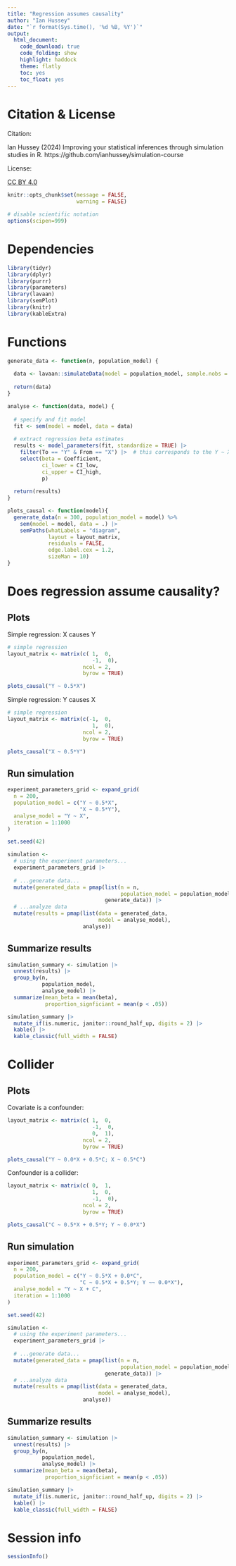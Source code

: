 ```yaml
---
title: "Regression assumes causality"
author: "Ian Hussey"
date: "`r format(Sys.time(), '%d %B, %Y')`"
output:
  html_document:
    code_download: true
    code_folding: show
    highlight: haddock
    theme: flatly
    toc: yes
    toc_float: yes
---
```


# Citation & License

Citation: 

Ian Hussey (2024) Improving your statistical inferences through simulation studies in R. https://github.com/ianhussey/simulation-course

License: 

[CC BY 4.0](https://creativecommons.org/licenses/by/4.0/deed.en)

```r

knitr::opts_chunk$set(message = FALSE, 
                      warning = FALSE)

# disable scientific notation
options(scipen=999)

```

# Dependencies

```r

library(tidyr)
library(dplyr)
library(purrr) 
library(parameters)
library(lavaan)
library(semPlot)
library(knitr)
library(kableExtra)

```

# Functions

```r

generate_data <- function(n, population_model) {
  
  data <- lavaan::simulateData(model = population_model, sample.nobs = n) 
  
  return(data)
}

analyse <- function(data, model) {
  
  # specify and fit model
  fit <- sem(model = model, data = data)
  
  # extract regression beta estimates 
  results <- model_parameters(fit, standardize = TRUE) |>
    filter(To == "Y" & From == "X") |>  # this corresponds to the Y ~ X effect
    select(beta = Coefficient,
           ci_lower = CI_low,
           ci_upper = CI_high,
           p) 
  
  return(results)
}

plots_causal <- function(model){
  generate_data(n = 300, population_model = model) %>%
    sem(model = model, data = .) |>
    semPaths(whatLabels = "diagram", 
             layout = layout_matrix, 
             residuals = FALSE,
             edge.label.cex = 1.2, 
             sizeMan = 10)
}

```

# Does regression assume causality?

## Plots

Simple regression: X causes Y

```r

# simple regression
layout_matrix <- matrix(c( 1,  0,
                           -1,  0), 
                        ncol = 2, 
                        byrow = TRUE)

plots_causal("Y ~ 0.5*X")

```

Simple regression: Y causes X

```r

# simple regression
layout_matrix <- matrix(c(-1,  0,
                           1,  0), 
                        ncol = 2, 
                        byrow = TRUE)

plots_causal("X ~ 0.5*Y")

```

## Run simulation

```r

experiment_parameters_grid <- expand_grid(
  n = 200,
  population_model = c("Y ~ 0.5*X",
                       "X ~ 0.5*Y"),
  analyse_model = "Y ~ X",
  iteration = 1:1000
) 

set.seed(42)

simulation <- 
  # using the experiment parameters...
  experiment_parameters_grid |>
  
  # ...generate data... 
  mutate(generated_data = pmap(list(n = n,
                                    population_model = population_model),
                               generate_data)) |>
  # ...analyze data 
  mutate(results = pmap(list(data = generated_data,
                             model = analyse_model),
                        analyse))

```

## Summarize results

```r

simulation_summary <- simulation |>
  unnest(results) |>
  group_by(n,
           population_model,
           analyse_model) |>
  summarize(mean_beta = mean(beta),
            proportion_signficiant = mean(p < .05))

simulation_summary |>
  mutate_if(is.numeric, janitor::round_half_up, digits = 2) |>
  kable() |>
  kable_classic(full_width = FALSE)

```

# Collider

## Plots

Covariate is a confounder:

```r

layout_matrix <- matrix(c( 1,  0,
                           -1,  0,
                           0,  1), 
                        ncol = 2, 
                        byrow = TRUE)

plots_causal("Y ~ 0.0*X + 0.5*C; X ~ 0.5*C")

```

Confounder is a collider:

```r

layout_matrix <- matrix(c( 0,  1,
                           1,  0,
                           -1,  0), 
                        ncol = 2, 
                        byrow = TRUE)

plots_causal("C ~ 0.5*X + 0.5*Y; Y ~ 0.0*X")

```

## Run simulation

```r

experiment_parameters_grid <- expand_grid(
  n = 200,
  population_model = c("Y ~ 0.5*X + 0.0*C",
                       "C ~ 0.5*X + 0.5*Y; Y ~~ 0.0*X"),
  analyse_model = "Y ~ X + C",
  iteration = 1:1000
)

set.seed(42)

simulation <- 
  # using the experiment parameters...
  experiment_parameters_grid |>
  
  # ...generate data...
  mutate(generated_data = pmap(list(n = n,
                                    population_model = population_model),
                               generate_data)) |>
  # ...analyze data
  mutate(results = pmap(list(data = generated_data,
                             model = analyse_model),
                        analyse))

```

## Summarize results

```r

simulation_summary <- simulation |>
  unnest(results) |>
  group_by(n,
           population_model,
           analyse_model) |>
  summarize(mean_beta = mean(beta),
            proportion_signficiant = mean(p < .05))

simulation_summary |>
  mutate_if(is.numeric, janitor::round_half_up, digits = 2) |>
  kable() |>
  kable_classic(full_width = FALSE)

```

# Session info

```r

sessionInfo()

```



